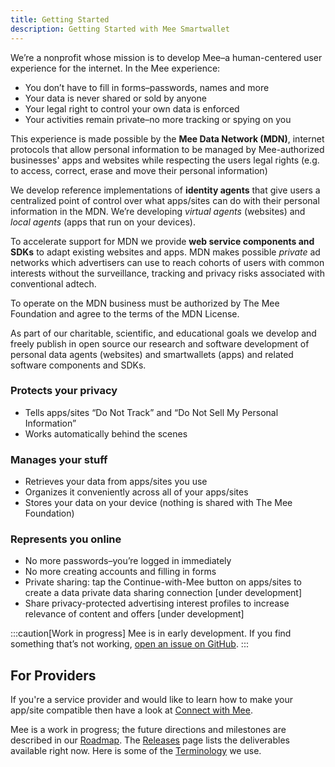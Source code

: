 ```yaml
---
title: Getting Started
description: Getting Started with Mee Smartwallet
---
```


We’re a nonprofit whose mission is to develop Mee–a human-centered user experience for the internet. In the Mee experience:

- You don’t have to fill in forms–passwords, names and more
- Your data is never shared or sold by anyone
- Your legal right to control your own data is enforced
- Your activities remain private–no more tracking or spying on you

This experience is made possible by the **Mee Data Network (MDN)**, internet protocols that allow personal information to be managed by Mee-authorized businesses' apps and websites while respecting the users legal rights (e.g. to access, correct, erase and move their personal information)

We develop reference implementations of **identity agents** that give users a centralized point of control over what apps/sites can do with their personal information in the MDN. We’re developing *virtual agents* (websites) and *local agents* (apps that run on your devices).

To accelerate support for MDN we provide **web service components and SDKs** to adapt existing websites and apps. MDN makes possible *private* ad networks which advertisers can use to reach cohorts of users with common interests without the surveillance, tracking and privacy risks associated with conventional adtech.

To operate on the MDN business must be authorized by The Mee Foundation and agree to the terms of the MDN License.

As part of our charitable, scientific, and educational goals we develop and freely publish in open source our research and software development of personal data agents (websites) and smartwallets (apps) and related software components and SDKs. 

### Protects your privacy
* Tells apps/sites “Do Not Track” and “Do Not Sell My Personal Information”
* Works automatically behind the scenes

### Manages your stuff
* Retrieves your data from apps/sites you use
* Organizes it conveniently across all of your apps/sites
* Stores your data on your device (nothing is shared with The Mee Foundation)

### Represents you online
* No more passwords–you’re logged in immediately
* No more creating accounts and filling in forms
* Private sharing: tap the Continue-with-Mee button on apps/sites to create a data private data sharing connection [under development]
* Share privacy-protected advertising interest profiles  to increase relevance of content and offers [under development]


:::caution[Work in progress]
Mee is in early development.
If you find something that’s not working, [open an issue on GitHub](https://github.com/MeeFoundation).
:::

## For Providers
If you're a service provider and would like to learn how to make your app/site compatible then have a look at [Connect with Mee](/integration/connect-with-mee).

Mee is a work in progress; the future directions and milestones are described in our [Roadmap](/contributing/roadmap). The [Releases](/releases) page lists the deliverables available right now. Here is some of the [Terminology](/basics/terminology) we use.
